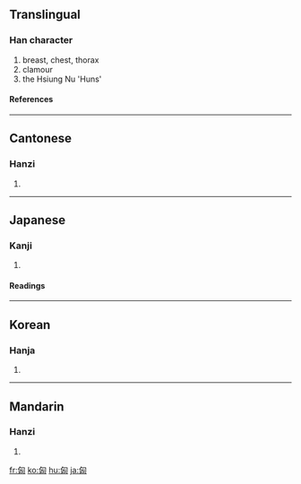 ==Translingual==
===Han character===
{{Han char|rn=20|rad=勹|as=04|sn=6|four=2772<sub>0</sub>|canj=心山大 (PUK)}}
# breast, chest, thorax
# clamour
# the Hsiung Nu 'Huns'
====References====
{{Han ref|kx=0151.040|dkj=02512|dj=0340.090|hdz=10258.050|uh=5308|ud=21256|bh=A649|bd=42569}}
----
==Cantonese==
===Hanzi===
{{yue-hanzi|jyut=|y=hung1}}
# {{defn|Cantonese}}
----
==Japanese==
===Kanji===
{{ja-kanji|grade=|rs=勹04}}
# {{defn|Japanese}} 
====Readings====
{{ja-readings|on=[[きょう]] (kyō)|kun=[[むね]] (mune), [[おそれる]] (osoreru), [[さわぐ]] (sawagu)}}
----
==Korean==
===Hanja===
{{ko-hanja|hangeul=흥|rv=heung|mr=hŭng}}
# {{defn|Korean}}
----
==Mandarin==
===Hanzi===
{{cmn-hanzi|pin=[[xiōng]] ([[xiong1]])|wg=hsiung<sup>1</sup>}}
# {{defn|Mandarin}}

[[fr:匈]]
[[ko:匈]]
[[hu:匈]]
[[ja:匈]]